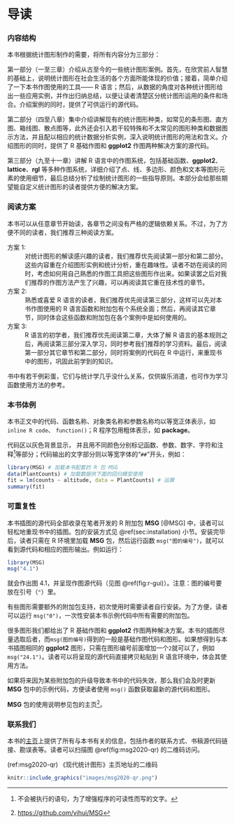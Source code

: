 # 导读 {#guide .unnumbered}

### 内容结构 {-}

本书根据统计图形制作的需要，将所有内容分为三部分：

第一部分（一至三章）介绍从古至今的一些统计图形案例。首先，在欣赏前人智慧的基础上，说明统计图形在社会生活的各个方面所能体现的价值；接着，简单介绍了一下本书作图使用的工具—— R 语言；然后，从数据的角度对各种统计图形给出一些应用实例，并作出归纳总结，以便让读者清楚区分统计图形运用的条件和场合。介绍案例的同时，提供了可供运行的源代码。

第二部分（四至八章）集中介绍讲解现有的统计图形种类，如常见的条形图、直方图、箱线图、散点图等，此外还会引入若干较特殊和不太常见的图形种类和数据图示方法，并且配以相应的统计数据分析实例，深入说明统计图形的用法和含义。介绍图形的同时，提供了 R 基础作图和 **ggplot2** 作图两种解决方案的源代码。

第三部分（九至十一章）讲解 R 语言中的作图系统，包括基础函数、**ggplot2**、**lattice**、**rgl** 等多种作图系统，详细介绍了点、线、多边形、颜色和文本等图形元素的使用细节，最后总结分析了绘制统计图形的一些指导原则。本部分会给那些期望能自定义统计图形的读者提供方便的解决方案。

### 阅读方案 {-}

本书可以从任意章节开始读，各章节之间没有严格的逻辑依赖关系。不过，为了方便不同的读者，我们推荐三种阅读方案。

方案 1: 
: 对统计图形的解读感兴趣的读者，我们推荐优先阅读第一部分和第二部分。这些内容重在介绍图形实例和统计分析，重在趣味性。读者不妨在阅读的同时，考虑如何用自己熟悉的作图工具把这些图形作出来。如果读罢之后对我们推荐的作图方法产生了兴趣，可以再阅读其它重在技术性的章节。

方案 2:
: 熟悉或喜爱 R 语言的读者，我们推荐优先阅读第三部分，这样可以先对本书作图使用的 R 语言函数和附加包有个系统全面；然后，再阅读其它章节，同时体会这些函数和附加包在各个案例中是如何使用的。

方案 3:
: R 语言的初学者，我们推荐优先阅读第二章，大体了解 R 语言的基本规则之后，再阅读第三部分深入学习，同时参考我们推荐的学习资料。最后，阅读第一部分其它章节和第二部分，同时将案例的代码在 R 中运行，来重现书中的图形，巩固此前学到的知识。

书中有若干例彩蛋，它们与统计学几乎没什么关系，仅供娱乐消遣，也可作为学习函数使用方法的参考。

### 本书体例 {-}

本书正文中的代码、函数名称、对象类名称和参数名称均以等宽正体表示，如 `inline R code`、 `function()`；R 程序包用粗体表示，如 **package**。

代码区以灰色背景显示， 并且用不同颜色分别标记函数、参数、数字、字符和注释[^comments]等部分；代码输出的文字部分则以等宽字体的“`## `”开头，例如：

[^comments]: 不会被执行的语句，为了增强程序的可读性而写的文字。

```r
library(MSG) # 加载本书配套的 R 包 MSG
data(PlantCounts) # 加载数据供下面的回归模型使用
fit = lm(counts ~ altitude, data = PlantCounts) # 运算
summary(fit)
```

### 可重复性 {-}

本书插图的源代码全部收录在笔者开发的 R 附加包 **MSG** [@MSG] 中，读者可以轻松地重现书中的插图。包的安装方式见 \@ref(sec:installation) 小节。安装完毕后，读者只需在 R 环境里加载 **MSG** 包，然后运行函数 `msg("图的编号")`，就可以看到源代码和相应的图形输出。例如运行：

```r
library(MSG)
msg("4.1")
```
\noindent 就会作出图 4.1，并呈现作图源代码（见图 \@ref(fig:r-gui)）。注意：图的编号要放在引号（`"`）里。

有些图形需要额外的附加包支持，初次使用时需要读者自行安装。为了方便，读者可以运行 `msg("0")`，一次性安装本书示例代码中所有需要的附加包。

很多图形我们都给出了 R 基础作图和 **ggplot2** 作图两种解决方案。本书的插图尽量选取后者，而`msg(图的编号)`得到的一般是基础作图代码和图形。如果想得到与本书插图相同的 **ggplot2** 图形，只需在图形编号前面增加一个`2`就可以了，例如 `msg("24.1")`。读者可以将呈现的源代码直接拷贝粘贴到 R 语言环境中，体会其使用方法。

如果将来因为某些附加包的升级导致本书中的代码失效，那么我们会及时更新 **MSG** 包中的示例代码，方便读者使用 `msg()` 函数获取最新的源代码和图形。

**MSG** 包的使用说明参见包的主页[^github-msg]。

[^github-msg]: <https://github.com/yihui/MSG>


### 联系我们 {-}

本书的[主页](https://msg2020.pzhao.org)上提供了所有与本书有关的信息，包括作者的联系方式、书稿源代码链接、勘误表等。读者可以扫描图 \@ref(fig:msg2020-qr) 的二维码访问。

(ref:msg2020-qr) 《现代统计图形》主页地址的二维码

```r
knitr::include_graphics("images/msg2020-qr.png")
```
